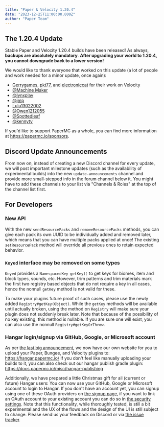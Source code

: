 ```yaml
---
title: "Paper & Velocity 1.20.4"
date: "2023-12-25T11:00:00.000Z"
author: "Paper Team"
---
```


## The 1.20.4 Update

Stable Paper and Velocity 1.20.4 builds have been released! As always, **backups are absolutely mandatory**. **After upgrading your world to 1.20.4, you cannot downgrade back to a lower version!**

We would like to thank everyone that worked on this update (a lot of people and work needed for a minor update, once again):

- [Gerrygames](https://github.com/Gerrygames), [pkt77](https://github.com/pkt77), and [electroniccat](https://github.com/electronicboy) for their work on Velocity
- [@Machine Maker](https://github.com/sponsors/Machine-Maker)
- [@lynxplay](https://github.com/lynxplay)
- [@jmp](https://github.com/sponsors/jpenilla)
- [Lulu13022002](https://github.com/Lulu13022002)
- [@Owen1212055](https://github.com/sponsors/Owen1212055)
- [@Spottedleaf](https://www.patreon.com/Spottedleaf)
- [@kennytv](https://github.com/sponsors/kennytv)

If you'd like to support PaperMC as a whole, you can find more information at https://papermc.io/sponsors.

## Discord Update Announcements

From now on, instead of creating a new Discord channel for every update, we will post important milestone updates (such as the availability of experimental builds) into the new `update-announcements` channel and provide more small-stepped info in the forum channel below it. You might have to add these channels to your list via "Channels & Roles" at the top of the channel list first.

## For Developers

### New API

With the new `sendResourcePacks` and `removeResourcePacks` methods, you can give each pack its own UUID to be individually added and removed later, which means that you can have multiple packs applied at once! The existing `setResourcePack` method will override all previous ones to retain expected behavior.

### `Keyed` interface may be removed on some types

`Keyed` provides a `NamespacedKey getKey()` to get keys for biomes, item and block types, sounds, etc. However, trim patterns and trim materials mark the first two registry based objects that do not require a key in all cases, hence the nonnull `getKey` method is not valid for these.

To make your plugins future proof of such cases, please use the newly added `Registry#getKey(Object)`. While the `getKey` methods will be available until actually broken, using the method on `Registry` will make sure your plugin does not suddenly break later. Note that because of the possibility of no key existing, this method is nullable. If you are sure one will exist, you can also use the nonnull `Registry#getKeyOrThrow`.

### Hangar login/signup via GitHub, Google, or Microsoft account

As per [the last big announcement](https://forums.papermc.io/threads/hangar-papermcs-plugin-repository.691/), we now have our own website for you to upload your Paper, Bungee, and Velocity plugins to: https://hangar.papermc.io/
If you don't feel like manually uploading your builds to it, you can also check out our hangar publish gradle plugin: https://docs.papermc.io/misc/hangar-publishing

Additionally, we have prepared a little Christmas gift for all (current or future) Hangar users: You can now use your GitHub, Google or Microsoft account to login to Hangar. If you don't have an account yet, you can signup using one of these OAuth providers on [the signup page](https://hangar.papermc.io/auth/signup), if you want to link an OAuth account to your existing account you can do so in [the security settings](https://hangar.papermc.io/auth/settings/security). Note that this functionality, while thoroughly tested, is still a bit experimental and the UX of the flows and the design of the UI is still subject to change. Please send us your feedback on Discord or via [the issue tracker](https://github.com/HangarMC/Hangar/issues).
